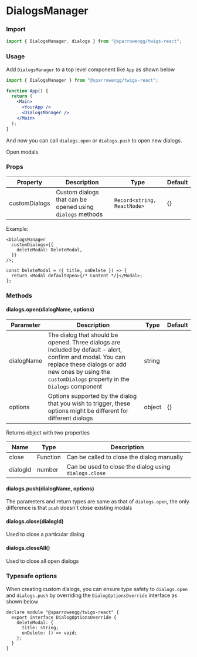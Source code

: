 
# DialogsManager

### Import

```jsx
import { DialogsManager, dialogs } from "@sparrowengg/twigs-react";
```

### Usage

Add `DialogsManager` to a top level component like `App` as shown below

```jsx
import { DialogsManager } from "@sparrowengg/twigs-react";

function App() {
  return (
    <Main>
      <YourApp />
      <DialogsManager />
    </Main>
  );
}
```

And now you can call `dialogs.open` or `dialogs.push` to open new dialogs.

<DialogsManagerConfirmSnippet />

Open modals

<DialogsManagerModalSnippet />

### Props

| Property      | Description                                               | Type                        | Default |
| ------------- | --------------------------------------------------------- | --------------------------- | ------- |
| customDialogs | Custom dialogs that can be opened using `dialogs` methods | `Record<string, ReactNode>` | {}      |

Example:

```tsx
<DialogsManager
  customDialogs={{
    deleteModal: DeleteModal,
  }}
/>;

const DeleteModal = ({ title, onDelete }) => {
  return <Modal defaultOpen>{/* Content */}</Modal>;
};
```

### Methods

#### dialogs.open(dialogName, options)

| Parameter  | Description                                                                                                                                                                                                        | Type   | Default |
| ---------- | ------------------------------------------------------------------------------------------------------------------------------------------------------------------------------------------------------------------ | ------ | ------- |
| dialogName | The dialog that should be opened. Three dialogs are included by default - alert, confirm and modal. You can replace these dialogs or add new ones by using the `customDialogs` property in the `Dialogs` component | string |         |
| options    | Options supported by the dialog that you wish to trigger, these options might be different for different dialogs                                                                                                   | object | {}      |

Returns object with two properties

| Name     | Type     | Description                                           |
| -------- | -------- | ----------------------------------------------------- |
| close    | Function | Can be called to close the dialog manually            |
| dialogId | number   | Can be used to close the dialog using `dialogs.close` |

#### dialogs.push(dialogName, options)

The parameters and return types are same as that of `dialogs.open`, the only difference is that `push` doesn't close existing modals

#### dialogs.close(dialogId)

Used to close a particular dialog

#### dialogs.closeAll()

Used to close all open dialogs

### Typesafe options

When creating custom dialogs, you can ensure type safety to `dialogs.open` and `dialogs.push` by overriding the `DialogOptionsOverride` interface as shown below

```tsx
declare module "@sparrowengg/twigs-react" {
  export interface DialogOptionsOverride {
    deleteModal: {
      title: string;
      onDelete: () => void;
    };
  }
}
```
